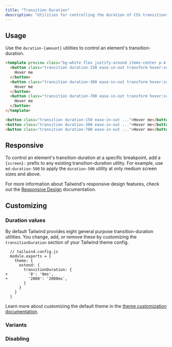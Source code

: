 ```yaml
---
title: "Transition Duration"
description: "Utilities for controlling the duration of CSS transitions."
---
```




## Usage

Use the `duration-{amount}` utilities to control an element's transition-duration.

```html
<template preview class="bg-white flex justify-around items-center p-4 py-12">
  <button class="transition duration-150 ease-in-out transform hover:scale-125 bg-blue-500 text-white font-bold py-2 px-4 rounded">
    Hover me
  </button>
  <button class="transition duration-300 ease-in-out transform hover:scale-125 bg-blue-500 text-white font-bold py-2 px-4 rounded">
    Hover me
  </button>
  <button class="transition duration-700 ease-in-out transform hover:scale-125 bg-blue-500 text-white font-bold py-2 px-4 rounded">
    Hover me
  </button>
</template>

<button class="transition duration-150 ease-in-out ...">Hover me</button>
<button class="transition duration-300 ease-in-out ...">Hover me</button>
<button class="transition duration-700 ease-in-out ...">Hover me</button>
```

## Responsive

To control an element's transition-duration at a specific breakpoint, add a `{screen}:` prefix to any existing transition-duration utility. For example, use `md:duration-500` to apply the `duration-500` utility at only medium screen sizes and above.

For more information about Tailwind's responsive design features, check out the [Responsive Design](/docs/responsive-design) documentation.

## Customizing

### Duration values

By default Tailwind provides eight general purpose transition-duration utilities. You change, add, or remove these by customizing the `transitionDuration` section of your Tailwind theme config.

```diff-js
  // tailwind.config.js
  module.exports = {
    theme: {
      extend: {
        transitionDuration: {
+         '0': '0ms',
+         '2000': '2000ms',
        }
      }
    }
  }
```

Learn more about customizing the default theme in the [theme customization documentation](/docs/theme#customizing-the-default-theme).

### Variants

<Variants plugin="transitionDuration" name="transition-duration" />

### Disabling

<Disabling plugin="transitionDuration" name="transition-duration" />
